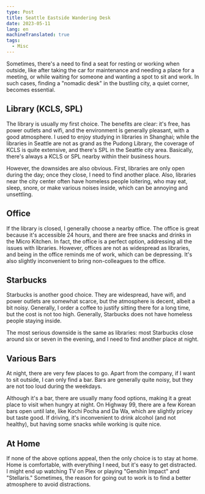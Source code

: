 ```yaml
---
type: Post
title: Seattle Eastside Wandering Desk
date: 2023-05-11
lang: en
machineTranslated: true
tags:
  - Misc
---
```


Sometimes, there's a need to find a seat for resting or working when outside,
like after taking the car for maintenance and needing a place for a meeting, or
while waiting for someone and wanting a spot to sit and work. In such cases,
finding a "nomadic desk" in the bustling city, a quiet corner, becomes
essential.

## Library (KCLS, SPL)

The library is usually my first choice. The benefits are clear: it's free, has
power outlets and wifi, and the environment is generally pleasant, with a good
atmosphere. I used to enjoy studying in libraries in Shanghai; while the
libraries in Seattle are not as grand as the Pudong Library, the coverage of
KCLS is quite extensive, and there's SPL in the Seattle city area. Basically,
there's always a KCLS or SPL nearby within their business hours.

However, the downsides are also obvious. First, libraries are only open during
the day; once they close, I need to find another place. Also, libraries near the
city center often have homeless people loitering, who may eat, sleep, snore, or
make various noises inside, which can be annoying and unsettling.

## Office

If the library is closed, I generally choose a nearby office. The office is
great because it's accessible 24 hours, and there are free snacks and drinks in
the Micro Kitchen. In fact, the office is a perfect option, addressing all the
issues with libraries. However, offices are not as widespread as libraries, and
being in the office reminds me of work, which can be depressing. It's also
slightly inconvenient to bring non-colleagues to the office.

## Starbucks

Starbucks is another good choice. They are widespread, have wifi, and power
outlets are somewhat scarce, but the atmosphere is decent, albeit a bit noisy.
Generally, I order a coffee to justify sitting there for a long time, but the
cost is not too high. Generally, Starbucks does not have homeless people staying
inside.

The most serious downside is the same as libraries: most Starbucks close around
six or seven in the evening, and I need to find another place at night.

## Various Bars

At night, there are very few places to go. Apart from the company, if I want to
sit outside, I can only find a bar. Bars are generally quite noisy, but they are
not too loud during the weekdays.

Although it's a bar, there are usually many food options, making it a great
place to visit when hungry at night. On Highway 99, there are a few Korean bars
open until late, like Kochi Pocha and Da Wa, which are slightly pricey but taste
good. If driving, it's inconvenient to drink alcohol (and not healthy), but
having some snacks while working is quite nice.

## At Home

If none of the above options appeal, then the only choice is to stay at home.
Home is comfortable, with everything I need, but it's easy to get distracted. I
might end up watching TV on Plex or playing "Genshin Impact" and "Stellaris."
Sometimes, the reason for going out to work is to find a better atmosphere to
avoid distractions.
